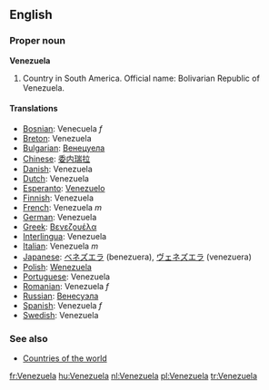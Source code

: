 ==English==

===Proper noun===
'''Venezuela'''
# Country in South America. Official name: Bolivarian Republic of Venezuela.

====Translations====

*[[Bosnian]]: Venecuela ''f''
*[[Breton]]: Venezuela
*[[Bulgarian]]: [[Венецуела]]
*[[Chinese]]: [[委内瑞拉]]
*[[Danish]]: Venezuela
*[[Dutch]]: Venezuela
*[[Esperanto]]: [[Venezuelo]]
*[[Finnish]]: Venezuela
*[[French]]: Venezuela ''m''
*[[German]]: Venezuela
*[[Greek]]: [[Βενεζουέλα]]
*[[Interlingua]]: Venezuela
*[[Italian]]: Venezuela ''m''
*[[Japanese]]: [[ベネズエラ]] (benezuera), [[ヴェネズエラ]] (venezuera)
*[[Polish]]: [[Wenezuela]]
*[[Portuguese]]: Venezuela
*[[Romanian]]: Venezuela ''f''
*[[Russian]]: [[Венесуэла]]
*[[Spanish]]: Venezuela ''f''
*[[Swedish]]: Venezuela

===See also===
* [[Countries of the world]]

[[fr:Venezuela]]
[[hu:Venezuela]]
[[nl:Venezuela]]
[[pl:Venezuela]]
[[tr:Venezuela]]